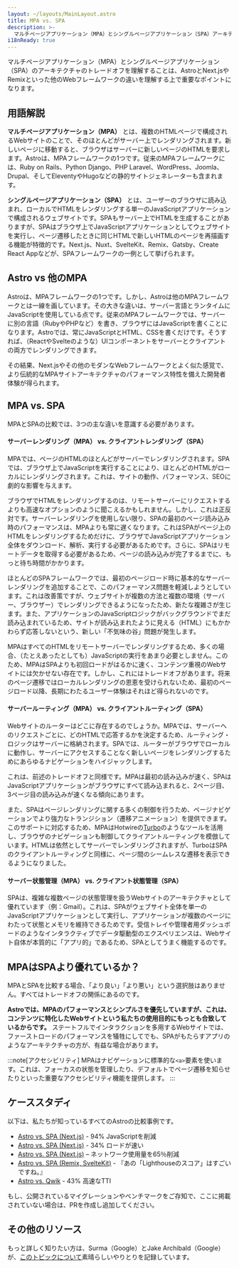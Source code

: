 ```yaml
---
layout: ~/layouts/MainLayout.astro
title: MPA vs. SPA
description: >-
  マルチページアプリケーション（MPA）とシングルページアプリケーション（SPA）アーキテクチャのトレードオフを理解することは、Astroと他のWebフレームワークとの違いを理解するための鍵です。
i18nReady: true
---
```


マルチページアプリケーション（MPA）とシングルページアプリケーション（SPA）のアーキテクチャのトレードオフを理解することは、AstroとNext.jsやRemixといった他のWebフレームワークの違いを理解する上で重要なポイントになります。


## 用語解説

**マルチページアプリケーション（MPA）** とは、複数のHTMLページで構成されるWebサイトのことで、そのほとんどがサーバー上でレンダリングされます。新しいページに移動すると、ブラウザはサーバーに新しいページのHTMLを要求します。Astroは、MPAフレームワークの1つです。従来のMPAフレームワークには、Ruby on Rails、Python Django、PHP Laravel、WordPress、Joomla、Drupal、そしてEleventyやHugoなどの静的サイトジェネレーターも含まれます。

**シングルページアプリケーション（SPA）** とは、ユーザーのブラウザに読み込まれ、ローカルでHTMLをレンダリングする単一のJavaScriptアプリケーションで構成されるウェブサイトです。SPAもサーバー上でHTMLを生成することがありますが、SPAはブラウザ上でJavaScriptアプリケーションとしてウェブサイトを実行し、ページ遷移したときに同じHTMLで新しいHTMLのページを再描画する機能が特徴的です。Next.js、Nuxt、SvelteKit、Remix、Gatsby、Create React Appなどが、SPAフレームワークの一例として挙げられます。


## Astro vs 他のMPA

Astroは、MPAフレームワークの1つです。しかし、Astroは他のMPAフレームワークとは一線を画しています。その大きな違いは、サーバー言語とランタイムにJavaScriptを使用している点です。従来のMPAフレームワークでは、サーバーに別の言語（RubyやPHPなど）を書き、ブラウザにはJavaScriptを書くことになります。Astroでは、常にJavaScriptとHTML、CSSを書くだけです。そうすれば、（ReactやSvelteのような）UIコンポーネントをサーバーとクライアントの両方でレンダリングできます。

その結果、Next.jsやその他のモダンなWebフレームワークとよく似た感覚で、より伝統的なMPAサイトアーキテクチャのパフォーマンス特性を備えた開発者体験が得られます。


## MPA vs. SPA

MPAとSPAの比較では、3つの主な違いを意識する必要があります。

#### サーバーレンダリング（MPA） vs. クライアントレンダリング（SPA）

MPAでは、ページのHTMLのほとんどがサーバーでレンダリングされます。SPAでは、ブラウザ上でJavaScriptを実行することにより、ほとんどのHTMLがローカルにレンダリングされます。これは、サイトの動作、パフォーマンス、SEOに劇的な影響を与えます。

ブラウザでHTMLをレンダリングするのは、リモートサーバーにリクエストするよりも高速なオプションのように聞こえるかもしれません。しかし、これは正反対です。サーバーレンダリングを使用しない限り、SPAの最初のページ読み込み時のパフォーマンスは、MPAよりも常に遅くなります。これはSPAがページ上のHTMLをレンダリングするためだけに、ブラウザでJavaScriptアプリケーション全体をダウンロード、解析、実行する必要があるためです。さらに、SPAはリモートデータを取得する必要があるため、ページの読み込みが完了するまでに、もっと待ち時間がかかります。

ほとんどのSPAフレームワークでは、最初のページロード時に基本的なサーバーレンダリングを追加することで、このパフォーマンス問題を軽減しようとしています。これは改善策ですが、ウェブサイトが複数の方法と複数の環境（サーバー、ブラウザー）でレンダリングできるようになったため、新たな複雑さが生じます。また、アプリケーションのJavaScriptロジックがバックグラウンドでまだ読み込まれているため、サイトが読み込まれたように見える（HTML）にもかかわらず応答しないという、新しい「不気味の谷」問題が発生します。

MPAはすべてのHTMLをリモートサーバーでレンダリングするため、多くの場合、（たとえあったとしても）JavaScriptの実行をあまり必要としません。このため、MPAはSPAよりも初回ロードがはるかに速く、コンテンツ重視のWebサイトには欠かせない存在です。しかし、これにはトレードオフがあります。将来のページ遷移ではローカルレンダリングの恩恵を受けられないため、最初のページロード以降、長期にわたるユーザー体験はそれほど得られないのです。

#### サーバールーティング（MPA） vs. クライアントルーティング（SPA）

Webサイトのルーターはどこに存在するのでしょうか。MPAでは、サーバーへのリクエストごとに、どのHTMLで応答するかを決定するため、ルーティング・ロジックはサーバーに格納されます。SPAでは、ルーターがブラウザでローカルに動作し、サーバーにアクセスすることなく新しいページをレンダリングするためにあらゆるナビゲーションをハイジャックします。

これは、前述のトレードオフと同様です。MPAは最初の読み込みが速く、SPAはJavaScriptアプリケーションがブラウザにすべて読み込まれると、2ページ目、3ページ目の読み込みが速くなる傾向にあります。

また、SPAはページレンダリングに関する多くの制御を行うため、ページナビゲーションでより強力なトランジション（遷移アニメーション）を提供できます。このサポートに対応するため、MPAはHotwireの[Turbo](https://turbo.hotwired.dev/)のようなツールを活用し、ブラウザのナビゲーションも制御してクライアントルーティングを模倣しています。HTMLは依然としてサーバーでレンダリングされますが、TurboはSPAのクライアントルーティングと同様に、ページ間のシームレスな遷移を表示できるようになりました。

#### サーバー状態管理（MPA） vs. クライアント状態管理（SPA）

SPAは、複雑な複数ページの状態管理を扱うWebサイトのアーキテクチャとして優れています（例：Gmail）。これは、SPAがウェブサイト全体を単一のJavaScriptアプリケーションとして実行し、アプリケーションが複数のページにわたって状態とメモリを維持できるためです。受信トレイや管理者用ダッシュボードのようなインタラクティブでデータ駆動型のエクスペリエンスは、Webサイト自体が本質的に「アプリ的」であるため、SPAとしてうまく機能するのです。


## MPAはSPAより優れているか？

MPAとSPAを比較する場合、「より良い」「より悪い」という選択肢はありません。すべてはトレードオフの関係にあるのです。

**Astroでは、MPAのパフォーマンスとシンプルさを優先していますが、これは、コンテンツに特化したWebサイトという私たちの使用目的にもっとも合致しているからです。** ステートフルでインタラクションを多用するWebサイトでは、ファーストロードのパフォーマンスを犠牲にしてでも、SPAがもたらすアプリのようなアーキテクチャの方が、有益な場合があります。

:::note[アクセシビリティ]
MPAはナビゲーションに標準的な`<a>`要素を使います。これは、フォーカスの状態を管理したり、デフォルトでページ遷移を知らせたりといった重要なアクセシビリティ機能を提供します。
:::


## ケーススタディ

以下は、私たちが知っているすべてのAstroの比較事例です。

- [Astro vs. SPA (Next.js)](https://twitter.com/t3dotgg/status/1437195415439360003) - 94% JavaScriptを削減
- [Astro vs. SPA (Next.js)](https://twitter.com/jlengstorf/status/1442707241627385860?lang=en) - 34% ロードが速い
- [Astro vs. SPA (Next.js)](https://vanntile.com/blog/next-to-astro) – ネットワーク使用量を65％削減
- [Astro vs. SPA (Remix, SvelteKit)](https://www.youtube.com/watch?v=2ZEMb_H-LYE&t=8163s) - 『あの「Lighthouseのスコア」はすごいですね。』
- [Astro vs. Qwik](https://www.youtube.com/watch?v=2ZEMb_H-LYE&t=8504s) - 43% 高速なTTI

もし、公開されているマイグレーションやベンチマークをご存知で、ここに掲載されていない場合は、PRを作成し追加してください。


## その他のリソース

もっと詳しく知りたい方は、Surma（Google）とJake Archibald（Google）が、[このトピックについて](https://www.youtube.com/watch?v=ivLhf3hq7eM)素晴らしいやりとりを記録しています。
